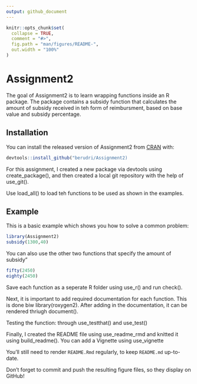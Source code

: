 ```yaml
---
output: github_document
---
```


<!-- README.md is generated from README.Rmd. Please edit that file -->

```r
knitr::opts_chunk$set(
  collapse = TRUE,
  comment = "#>",
  fig.path = "man/figures/README-",
  out.width = "100%"
)
```

# Assignment2

<!-- badges: start -->
<!-- badges: end -->

The goal of Assignment2 is to learn wrapping functions inside an R package. The package contains a subsidy function that calculates the amount of subsidy received in teh form of reimbursment, based on base value and subsidy percentage. 

## Installation

You can install the released version of Assignment2 from [CRAN](https://CRAN.R-project.org) with:

``` r
devtools::install_github("berudri/Assignment2)
```

For this assignment, I created a new package via devtools using create_package(), and then created a local git repository with the help of use_git().

Use load_all() to load teh functions to be used as shown in the examples.

## Example

This is a basic example which shows you how to solve a common problem:

```r
library(Assignment2)
subsidy(1300,40)
```

You can also use the other two functions that specify the amount of subsidy"
```r
fifty(2450)
eighty(2450)
```

Save each function as a seperate R folder using use_r() and run check().

Next, it is important to add required documentation for each function. This is done biw library(roxygen2). After adding in the documentation, it can be rendered thriugh document().

Testing the function: through use_testthat() and use_test()

Finally, I created the README file using use_readme_rmd and knitted it using build_readme(). 
You can add a Vignette using use_vignette



You'll still need to render `README.Rmd` regularly, to keep `README.md` up-to-date.


Don't forget to commit and push the resulting figure files, so they display on GitHub!
